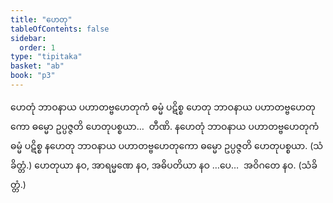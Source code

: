 ```yaml
---
title: "ဟေတု"
tableOfContents: false
sidebar:
  order: 1
type: "tipitaka"
basket: "ab"
book: "p3"
---
```



<DynamicBreadcrumb />

<Division number="290" book="p3" e="ch" v="39" p="259">

<Paragraph number="592" book="p3">
ဟေတုံ ဘာဝနာယ ပဟာတဗ္ဗဟေတုကံ ဓမ္မံ ပဋိစ္စ ဟေတု ဘာဝနာယ ပဟာတဗ္ဗဟေတုကော ဓမ္မော ဥပ္ပဇ္ဇတိ ဟေတုပစ္စယာ…  တီဏိ.
</Paragraph>

<Paragraph number="593" book="p3">
နဟေတုံ ဘာဝနာယ ပဟာတဗ္ဗဟေတုကံ ဓမ္မံ ပဋိစ္စ နဟေတု ဘာဝနာယ ပဟာတဗ္ဗဟေတုကော ဓမ္မော ဥပ္ပဇ္ဇတိ ဟေတုပစ္စယာ. (သံခိတ္တံ.)
</Paragraph>

</Division>
<Division number="291" book="p3" e="ch" v="39" p="259">

<Paragraph number="594" book="p3">
ဟေတုယာ နဝ, အာရမ္မဏေ နဝ, အဓိပတိယာ နဝ …ပေ…  အဝိဂတေ နဝ. (သံခိတ္တံ.)
</Paragraph>
</Division>